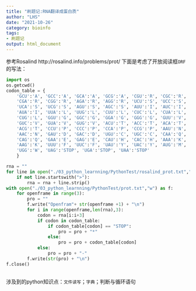 ```yaml
---
title: "刷题记:RNA翻译成蛋白质"
author: "LHS"
date: "2021-10-26"
category: bioinfo
tags: 
- 刷题记
output: html_document
---
```

参考Rosalind http://rosalind.info/problems/prot/
下面是考虑了开放阅读框`ORF`的写法：

```python
import os
os.getcwd()
codon_table = {
    'GCU':'A', 'GCC':'A', 'GCA':'A', 'GCG':'A', 'CGU':'R', 'CGC':'R',   
    'CGA':'R', 'CGG':'R', 'AGA':'R', 'AGG':'R', 'UCU':'S', 'UCC':'S',
    'UCA':'S', 'UCG':'S', 'AGU':'S', 'AGC':'S', 'AUU':'I', 'AUC':'I',
    'AUA':'I', 'UUA':'L', 'UUG':'L', 'CUU':'L', 'CUC':'L', 'CUA':'L',
    'CUG':'L', 'GGU':'G', 'GGC':'G', 'GGA':'G', 'GGG':'G', 'GUU':'V',
    'GUC':'V', 'GUA':'V', 'GUG':'V', 'ACU':'T', 'ACC':'T', 'ACA':'T',
    'ACG':'T', 'CCU':'P', 'CCC':'P', 'CCA':'P', 'CCG':'P', 'AAU':'N',
    'AAC':'N', 'GAU':'D', 'GAC':'D', 'UGU':'C', 'UGC':'C', 'CAA':'Q',
    'CAG':'Q', 'GAA':'E', 'GAG':'E', 'CAU':'H', 'CAC':'H', 'AAA':'K',
    'AAG':'K', 'UUU':'F', 'UUC':'F', 'UAU':'Y', 'UAC':'Y', 'AUG':'M',
    'UGG':'W', 'UAG':'STOP', 'UGA':'STOP', 'UAA':'STOP'
    }

rna = ""
for line in open("./03_python_learnning/PythonTest/rosalind_prot.txt","r"):
    if not line.startswith(">"):
        rna = rna + line.strip()
with open("./03_python_learnning/PythonTest/prot.txt","w") as f:
    for openframe in range(3):
        pro = ""
        f.write("Openfram"+ str(openframe +1) + "\n")
        for i in range(openframe,len(rna),3):
            codon = rna[i:i+3]
            if codon in codon_table:
                if codon_table[codon] == "STOP":
                    pro = pro + "*"
                else:
                    pro = pro + codon_table[codon]
            else:
                pro = pro + "-"
        f.write(str(pro) + "\n")   
f.close()
    
```

涉及到的python知识点：`文件读写`；`字典`；判断与循环语句


